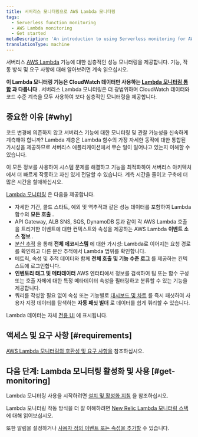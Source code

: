 ```yaml
---
title: 서버리스 모니터링으로 AWS Lambda 모니터링
tags:
  - Serverless function monitoring
  - AWS Lambda monitoring
  - Get started
metaDescription: 'An introduction to using Serverless monitoring for AWS Lambda functions in New Relic: how it works and requirements for using it.'
translationType: machine
---
```


서버리스 [AWS Lambda](https://aws.amazon.com/lambda/) 기능에 대한 심층적인 성능 모니터링을 제공합니다. 기능, 작동 방식 및 요구 사항에 대해 알아보려면 계속 읽으십시오.

**이 Lambda 모니터링 기능은 CloudWatch 데이터만 사용하는 [Lambda 모니터링 통합](/docs/integrations/amazon-integrations/aws-integrations-list/aws-lambda-monitoring-integration) 과 다릅니다** . 서버리스 Lambda 모니터링은 더 광범위하며 CloudWatch 데이터와 코드 수준 계측을 모두 사용하여 보다 심층적인 모니터링을 제공합니다.

## 중요한 이유 [#why]

코드 변경에 의존하지 않고 서버리스 기능에 대한 모니터링 및 관찰 가능성을 신속하게 계측해야 합니까? Lambda 계층은 Lambda 함수의 가장 자세한 동작에 대한 통합된 가시성을 제공하므로 서버리스 애플리케이션에서 무슨 일이 일어나고 있는지 이해할 수 있습니다.

이 모든 정보를 사용하여 시스템 문제를 해결하고 기능을 최적화하여 서버리스 아키텍처에서 더 빠르게 작동하고 자신 있게 전달할 수 있습니다. 계측 시간을 줄이고 구축에 더 많은 시간을 할애하십시오.

[Lambda 모니터링](/docs/serverless-function-monitoring/aws-lambda-monitoring/ui-data/understand-lambda-monitoring-ui#find-data) 은 다음을 제공합니다.

* 자세한 기간, 콜드 스타트, 예외 및 역추적과 같은 성능 데이터를 포함하여 Lambda 함수의 **모든 호출** .
* API Gateway, ALB SNS, SQS, DynamoDB 등과 같이 각 AWS Lambda 호출을 트리거한 이벤트에 대한 컨텍스트와 속성을 제공하는 AWS Lambda **이벤트 소스 정보** .
* [분산 추적](/docs/apm/distributed-tracing/getting-started/introduction-distributed-tracing) 을 통해 **전체 에코시스템** 에 대한 가시성: Lambda로 이어지는 요청 경로를 확인하고 다른 분산 추적에서 Lambda 범위를 확인합니다.
* 메트릭, 속성 및 추적 데이터와 함께 **전체 호출 및 기능 수준 로그** 를 제공하는 컨텍스트에 로그인합니다.
* **인벤토리 태그 및 메타데이터** AWS 엔터티에서 정보를 검색하여 팀 또는 함수 구성 또는 호출 자체에 대한 특정 메타데이터 속성을 필터링하고 분류할 수 있는 기능을 제공합니다.
* 쿼리를 작성할 필요 없이 속성 또는 기능별로 [대시보드 및 차트](/docs/serverless-function-monitoring/aws-lambda-monitoring/ui-data/understand-lambda-monitoring-ui#chart-data) 를 즉시 패싯하여 사용자 지정 데이터를 탐색하는 **자동 패싯 빌더** 로 데이터를 쉽게 쿼리할 수 있습니다.

Lambda 데이터는 자체 [전용 UI](/docs/lambda-monitoring-ui) 에 표시됩니다.

## 액세스 및 요구 사항 [#requirements]

[AWS Lambda 모니터링의 호환성 및 요구 사항을](/docs/serverless-function-monitoring/aws-lambda-monitoring/get-started/compatibility-requirements-aws-lambda-monitoring) 참조하십시오.

## 다음 단계: Lambda 모니터링 활성화 및 사용 [#get-monitoring]

Lambda 모니터링 사용을 시작하려면 [설치 및 활성화 지침](/docs/serverless-function-monitoring/aws-lambda-monitoring/enable-lambda-monitoring) 을 참조하십시오.

Lambda 모니터링 작동 방식을 더 잘 이해하려면 [New Relic Lambda 모니터링 스택](/docs/serverless-function-monitoring/aws-lambda-monitoring/get-started/architecture/) 에 대해 읽어보십시오.

또한 알림을 설정하거나 [사용자 정의 이벤트 또는 속성을 추가할](https://discuss.newrelic.com/t/relic-solution-configuring-custom-attributes-and-events-in-aws-lambda/96043) 수 있습니다.